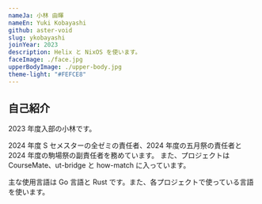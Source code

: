 ```yaml
---
nameJa: 小林 由暉
nameEn: Yuki Kobayashi
github: aster-void
slug: ykobayashi
joinYear: 2023
description: Helix と NixOS を使います。
faceImage: ./face.jpg
upperBodyImage: ./upper-body.jpg
theme-light: "#FEFCE8"
---
```


## 自己紹介

2023 年度入部の小林です。

2024 年度 S セメスターの全ゼミの責任者、2024 年度の五月祭の責任者と2024 年度の駒場祭の副責任者を務めています。
また、プロジェクトは CourseMate、ut-bridge と how-match に入っています。

主な使用言語は Go 言語と Rust です。また、各プロジェクトで使っている言語を使います。

